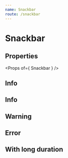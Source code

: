 ```yaml
---
name: Snackbar
route: /snackbar
---
```



# Snackbar

## Properties
<Props of={ Snackbar } />

## Info
<Playground>
    <Snackbar
        open={ false }
        anchorOrigin={ {
            horizontal: 'right',
            vertical: 'bottom'
        } }
        message=
            'I give what I have got to give, I give what I need to live, I give what I have got to give, It is important if I wanna live!'
    />
</Playground>

## Info
<Playground>
    <Snackbar
        open={ false }
        variant='success'
        message='In the town where I was born, Lived a man who sailed to sea'
    />
</Playground>

## Warning
<Playground>
    <Snackbar
        open={ false }
        variant='warning'
        message='In the town where I was born, Lived a man who sailed to sea'
    />
</Playground>

## Error
<Playground>
    <Snackbar
        open={ false }
        variant='error'
        message='In the town where I was born, Lived a man who sailed to sea'
    />
</Playground>

## With long duration
<Playground>
    <Snackbar
        open={ false }
        variant='info'
        transitionDuration={ { enter: 0, exit: 200 } }
        message='In the town where I was born, Lived a man who sailed to sea'
    />
</Playground>

